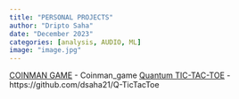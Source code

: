 ```yaml
---
title: "PERSONAL PROJECTS"
author: "Dripto Saha"
date: "December 2023"
categories: [analysis, AUDIO, ML]
image: "image.jpg"
---
```


[COINMAN GAME](https://github.com/ds/Coinman_game) - Coinman_game
[Quantum TIC-TAC-TOE](https://github.com/ds/Q-TicTacToe) - https://github.com/dsaha21/Q-TicTacToe
